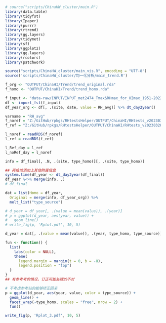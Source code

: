 ```r
# source("scripts/ChinaHW_cluster/main.R")
library(data.table)
library(tidyfst)
library(Ipaper)
library(purrr)
library(rtrend)
library(gg.layers)
library(tidymet)
library(sf)
library(ggplot2)
library(gg.layers)
library(rcolors)
library(patchwork)

source("scripts/ChinaHW_cluster/main_vis.R", encoding = "UTF-8")
source('scripts/ChinaHW_cluster/均一化分析/main_trend.R')

f_org <- "OUTPUT/ChinaHI/Trend/trend_original.rda"
f_homo <- "OUTPUT/ChinaHI/Trend/trend_homo.rda"
```

```r
f_input <- "data-raw/INPUT/INPUT_met2474_Tmax&RHmax_for_HImax_1951-2022_V2.fst"
df <- import_fst(f_input)
df_year_org <- df[, .(site, date, value = RH_avg)] %>% dt_day2year()

varname = "RH_avg"
f_noref = "Z:/GitHub/rpkgs/RHtestsHelper/OUTPUT/ChinaHI/RHtests_v20230328_RH_avg_noRef_daily.RDS"
f_ref = "Z:/GitHub/rpkgs/RHtestsHelper/OUTPUT/ChinaHI/RHtests_v20230328_RH_avg_withRef_daily.RDS"

l_noref = readRDS(f_noref)
l_ref = readRDS(f_ref)
```

```r
l_Ref_day = l_ref
l_noRef_day = l_noref
```

```r


info = df_final[, .N, .(site, type_homo)][, .(site, type_homo)]

## 再给他添加上其他附属信息
system.time(df_year <- dt_day2year(df_final))
df_year %<>% merge(info, .)
# df_final
```

```r
dat = list(Homo = df_year, 
  Original = merge(info, df_year_org)) %>% 
  melt_list("type_source")

# d_year = df_year[, .(value = mean(value)), .(year)]
# p = ggplot(d_year, aes(year, value)) + 
#   geom_line()
# write_fig(p, 'Rplot.pdf', 10, 5)
```

```r
d_year = dat[, .(value = mean(value)), .(year, type_homo, type_source)]

fun <- function() {
  list(
    labs(color = NULL),
    theme(
      legend.margin = margin(t = 0, b = -8),
      legend.position = "top")
  )
}
## 有参考考的情况，订正可能处理的不对

# 不考虑参考站的能够矫正回来
p = ggplot(d_year, aes(year, value, color = type_source)) + 
  geom_line() + 
  facet_wrap(~type_homo, scales = "free", nrow = 2) + 
  fun()

write_fig(p, 'Rplot_3.pdf', 10, 5)
```

<!-- 1 Original   1016
2 NoRef       244
3 Ref        1214 -->
